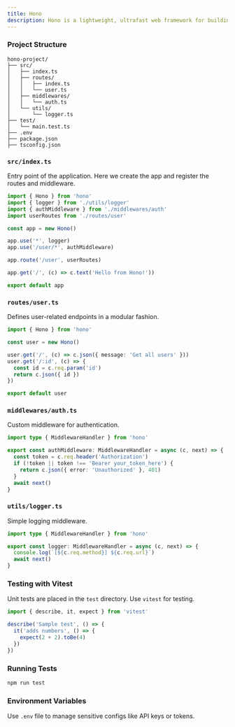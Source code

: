 ```yaml
---
title: Hono
description: Hono is a lightweight, ultrafast web framework for building APIs, especially suited for serverless and edge environments.
---
```


### Project Structure

```plaintext
hono-project/
├── src/
│   ├── index.ts
│   ├── routes/
│   │   ├── index.ts
│   │   └── user.ts
│   ├── middlewares/
│   │   └── auth.ts
│   └── utils/
│       └── logger.ts
├── test/
│   └── main.test.ts
├── .env
├── package.json
├── tsconfig.json
```

### `src/index.ts`

Entry point of the application. Here we create the app and register the routes and middleware.

```ts
import { Hono } from 'hono'
import { logger } from './utils/logger'
import { authMiddleware } from './middlewares/auth'
import userRoutes from './routes/user'

const app = new Hono()

app.use('*', logger)
app.use('/user/*', authMiddleware)

app.route('/user', userRoutes)

app.get('/', (c) => c.text('Hello from Hono!'))

export default app
```

### `routes/user.ts`

Defines user-related endpoints in a modular fashion.

```ts
import { Hono } from 'hono'

const user = new Hono()

user.get('/', (c) => c.json({ message: 'Get all users' }))
user.get('/:id', (c) => {
  const id = c.req.param('id')
  return c.json({ id })
})

export default user
```

### `middlewares/auth.ts`

Custom middleware for authentication.

```ts
import type { MiddlewareHandler } from 'hono'

export const authMiddleware: MiddlewareHandler = async (c, next) => {
  const token = c.req.header('Authorization')
  if (!token || token !== 'Bearer your_token_here') {
    return c.json({ error: 'Unauthorized' }, 401)
  }
  await next()
}
```

### `utils/logger.ts`

Simple logging middleware.

```ts
import type { MiddlewareHandler } from 'hono'

export const logger: MiddlewareHandler = async (c, next) => {
  console.log(`[${c.req.method}] ${c.req.url}`)
  await next()
}
```

### Testing with Vitest

Unit tests are placed in the `test` directory. Use `vitest` for testing.

```ts
import { describe, it, expect } from 'vitest'

describe('Sample test', () => {
  it('adds numbers', () => {
    expect(2 + 2).toBe(4)
  })
})
```

### Running Tests

```bash
npm run test
```

### Environment Variables

Use `.env` file to manage sensitive configs like API keys or tokens.
